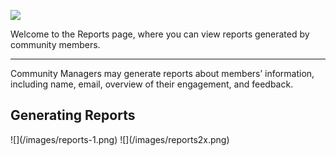 ![](/images/reports-1.png)

Welcome to the Reports page, where you can view reports generated by community members.

---

Community Managers may generate reports about members’ information, including name, email, overview of their engagement, and feedback.

## **Generating Reports**

<Steps>
  <Step title="Go to Reports > Generate Report">
    ![](/images/reports-1.png)
  </Step>
  <Step title="Select Information and Export to CSV">
    ![](/images/reports2x.png)
  </Step>
</Steps>
